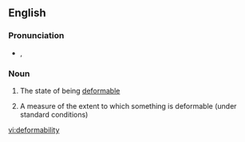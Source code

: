 ==English==

===Pronunciation===
* {{a|UK}} {{IPA|/dɪˌfɔːməˈbɪlɪti/|lang=en}}, {{IPA|/dɪˌfɔːməˈbɪləti/|lang=en}}

===Noun===
{{en-noun|~|deformabilities}}

# {{label|en|uncountable}} The state of being [[deformable]]
# {{label|en|countable}} A measure of the extent to which something is deformable (under standard conditions)

[[vi:deformability]]